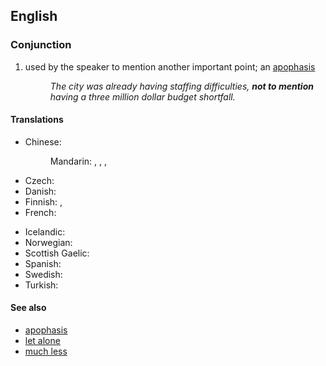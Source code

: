 ==English==

===Conjunction===
{{head|en|conjunction|head=[[not]] [[to]] [[mention]]}}
{{wikipedia|Apophasis}}

# {{idiom}} used by the speaker to mention another important point; an [[apophasis]]
#: ''The city was already having staffing difficulties, '''not to mention''' having a three million dollar budget shortfall.''

====Translations====
{{trans-top|much less}}
* Chinese:
*: Mandarin: {{t-|cmn|更不用說|sc=Hani}}, {{t-|cmn|更不用说|tr=gèng bùyòng shuō|sc=Hani}}, {{t-|cmn|何況|sc=Hani}}, {{t-|cmn|何况|tr=hékuàng|sc=Hani}}
* Czech: {{t-|cs|nemluvě}}
* Danish: {{t|da|for ikke at nævne}}
* Finnish: {{t-|fi|puhumattakaan}}, {{t-|fi|saati}}
* French: {{t|fr|sans parler de}}
{{trans-mid}}
* Icelandic: {{t|is|hvað þá heldur}}
* Norwegian: {{t|no|for ikke å snakke om}}
* Scottish Gaelic: {{t-|gd|gun luaidh|xs=Scottish Gaelic}}
* Spanish: {{t|es|sin mencionar}}
* Swedish: {{t-|sv|för att inte tala om}}
* Turkish: {{qualifier|colloquial}} {{t|tr|bırak}}
{{trans-bottom}}

====See also====
* [[apophasis]]
* [[let alone]]
* [[much less]]